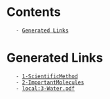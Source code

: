 = Contents =
    - [[#Generated Links|Generated Links]]

= Generated Links =
    - [[1-ScientificMethod]]
	- [[2-ImportantMolecules]]
    - [[local:3-Water.pdf]]
